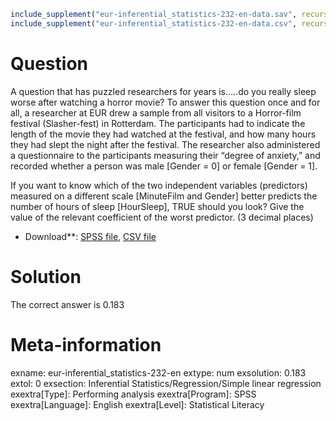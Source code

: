 ```r
include_supplement("eur-inferential_statistics-232-en-data.sav", recursive = TRUE)
include_supplement("eur-inferential_statistics-232-en-data.csv", recursive = TRUE)
```

Question
========
A question that has puzzled researchers for years is.....do you really sleep worse after watching a horror movie? To answer this question once and for all, a researcher at EUR drew a sample from all visitors to a Horror-film festival (Slasher-fest) in Rotterdam.  The participants had to indicate the length of the movie they had watched at the festival, and how many hours they had slept the night after the festival. The researcher also administered a questionnaire to the participants measuring their "degree of anxiety," and recorded whether a person was male [Gender = 0] or female [Gender = 1].

If you want to know which of the two independent variables (predictors) measured on a different scale [MinuteFilm and Gender] better predicts the number of hours of sleep [HourSleep], TRUE should you look? Give the value of the relevant coefficient of the worst predictor. (3 decimal places)

* Download**: [SPSS file](eur-inferential_statistics-232-en-data.sav), [CSV file](eur-inferential_statistics-232-en-data.csv)


Solution
========
The correct answer is 0.183

Meta-information
================
exname: eur-inferential_statistics-232-en
extype: num
exsolution: 0.183
extol: 0
exsection: Inferential Statistics/Regression/Simple linear regression
exextra[Type]: Performing analysis
exextra[Program]: SPSS
exextra[Language]: English
exextra[Level]: Statistical Literacy
